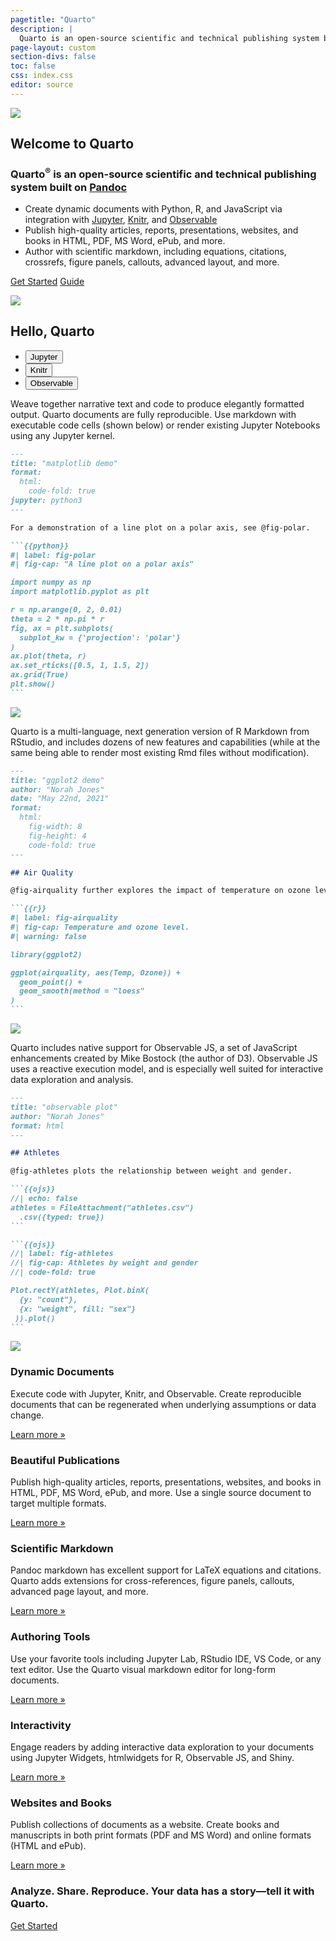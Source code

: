 ```yaml
---
pagetitle: "Quarto"
description: |
  Quarto is an open-source scientific and technical publishing system built on Pandoc
page-layout: custom
section-divs: false
toc: false
css: index.css
editor: source
---
```


::: {.hero-banner}

::: {.hero-image .hero-image-left}
![](images/hero_left.png)
:::

::: {.content-block}

# Welcome to Quarto

### Quarto^[®]{.trademark}^ is an open-source scientific and technical publishing system built on [Pandoc](https://pandoc.org)

- Create dynamic documents with Python, R, and JavaScript via integration with [Jupyter](https://jupyter.org/), [Knitr](https://yihui.org/knitr/), and [Observable](https://github.com/observablehq/)
- Publish high-quality articles, reports, presentations, websites, and books in HTML, PDF, MS Word, ePub, and more.
- Author with scientific markdown, including equations, citations, crossrefs, figure panels, callouts, advanced layout, and more.

::: {.hero-buttons}
[Get Started](get-started.html){.btn-get-started .btn-action .btn .btn-success .btn-lg role="button"}
[Guide](docs/guide/){#btn-guide .btn-action .btn .btn-info .btn-lg role="button"}
::: 

:::

::: {.hero-image .hero-image-right}
![](images/hero_right.png)
:::

:::


::: {.hello-quarto .alt-background}
::: {.content-block}

::: {.hello-quarto-banner}
# Hello, Quarto 
<ul class="nav nav-pills" id="hello-quarto-tab" role="tablist">
  <li class="nav-item" role="presentation">
    <button class="nav-link active" id="jupyter-tab" data-bs-toggle="pill" data-bs-target="#jupyter" type="button" role="tab" aria-controls="jupyter" aria-selected="true">Jupyter</button>
  </li>
  <li class="nav-item" role="presentation">
    <button class="nav-link" id="knitr-tab" data-bs-toggle="pill" data-bs-target="#knitr" type="button" role="tab" aria-controls="knitr" aria-selected="false">Knitr</button>
  </li>
  <li class="nav-item" role="presentation">
    <button class="nav-link" id="observable-tab" data-bs-toggle="pill" data-bs-target="#observable" type="button" role="tab" aria-controls="observable" aria-selected="false">Observable</button>
  </li>
</ul>
:::

<div class="tab-content" id="hello-quarto-tabcontent">

<div class="tab-pane fade  show active" id="jupyter" role="tabpanel" aria-labelledby="jupyter-tab">

Weave together narrative text and code to produce elegantly formatted output. Quarto documents are fully reproducible. Use markdown with executable code cells (shown below) or render existing Jupyter Notebooks using any Jupyter kernel.

::: {.grid}
::: {.g-col-lg-6 .g-col-12}
````markdown
---
title: "matplotlib demo"
format:
  html:
    code-fold: true
jupyter: python3
---

For a demonstration of a line plot on a polar axis, see @fig-polar.

```{{python}}
#| label: fig-polar
#| fig-cap: "A line plot on a polar axis"

import numpy as np
import matplotlib.pyplot as plt

r = np.arange(0, 2, 0.01)
theta = 2 * np.pi * r
fig, ax = plt.subplots(
  subplot_kw = {'projection': 'polar'} 
)
ax.plot(theta, r)
ax.set_rticks([0.5, 1, 1.5, 2])
ax.grid(True)
plt.show()
```
````
:::

::: {.hello-output .g-col-lg-6 .g-col-12}

![](images/hello-jupyter.png)

:::
:::

</div>

<div class="tab-pane fade" id="knitr" role="tabpanel" aria-labelledby="knitr-tab">

Quarto is a multi-language, next generation version of R Markdown from RStudio, and includes dozens of new features and capabilities (while at the same being able to render most existing Rmd files without modification).

::: {.grid}
::: {.g-col-lg-6 .g-col-12}
````markdown
---
title: "ggplot2 demo"
author: "Norah Jones"
date: "May 22nd, 2021"
format: 
  html:
    fig-width: 8
    fig-height: 4
    code-fold: true
---

## Air Quality

@fig-airquality further explores the impact of temperature on ozone level.

```{{r}}
#| label: fig-airquality
#| fig-cap: Temperature and ozone level.
#| warning: false

library(ggplot2)

ggplot(airquality, aes(Temp, Ozone)) + 
  geom_point() + 
  geom_smooth(method = "loess"
)
```
````
:::

::: {.hello-output .g-col-lg-6 .g-col-12}

![](images/hello-knitr.png)

:::
:::

</div>

<div class="tab-pane fade" id="observable" role="tabpanel" aria-labelledby="observable-tab">

Quarto includes native support for Observable JS, a set of JavaScript enhancements created by Mike Bostock (the author of D3). Observable JS uses a reactive execution model, and is especially well suited for interactive data exploration and analysis.



::: {.grid}
::: {.g-col-lg-6 .g-col-12}
````markdown
---
title: "observable plot"
author: "Norah Jones"
format: html
---

## Athletes

@fig-athletes plots the relationship between weight and gender.

```{{ojs}}
//| echo: false
athletes = FileAttachment("athletes.csv")
  .csv({typed: true})
```

```{{ojs}}
//| label: fig-athletes
//| fig-cap: Athletes by weight and gender
//| code-fold: true

Plot.rectY(athletes, Plot.binX(
  {y: "count"}, 
  {x: "weight", fill: "sex"}
 )).plot()
```
````
:::


::: {.hello-output .g-col-lg-6 .g-col-12}

![](images/hello-observable.png)

:::


:::

</div>

</div>



::: {.grid}


:::
:::
:::


::: {.content-block}
::: {.features}

::: {.feature}
### Dynamic Documents
Execute code with Jupyter, Knitr, and Observable. Create reproducible documents that can be regenerated when underlying assumptions or data change.

::: {.learn-more}
[Learn more »](docs/computations/running-code.qmd)
:::
:::

::: {.feature}
### Beautiful Publications
Publish high-quality articles, reports, presentations, websites, and books in HTML, PDF, MS Word, ePub, and more. Use a single source document to target multiple formats.

::: {.learn-more}
[Learn more »](docs/output-formats/all-formats.qmd)
:::
:::

::: {.feature}
### Scientific Markdown
Pandoc markdown has excellent support for LaTeX equations and citations. Quarto adds extensions for cross-references, figure panels, callouts, advanced page layout, and more.

::: {.learn-more}
[Learn more »](docs/authoring/markdown-basics.qmd)
:::
:::

::: {.feature}
### Authoring Tools
Use your favorite tools including Jupyter Lab, RStudio IDE, VS Code, or any text editor. Use the Quarto visual markdown editor for long-form documents.

::: {.learn-more}
[Learn more »](docs/tools/jupyter-lab.qmd)
:::
:::

::: {.feature}
### Interactivity
Engage readers by adding interactive data exploration to your documents using Jupyter Widgets, htmlwidgets for R, Observable JS, and Shiny.

::: {.learn-more}
[Learn more »](docs/interactive/)
:::
:::

::: {.feature}
### Websites and Books
Publish collections of documents as a website. Create books and manuscripts in both print formats (PDF and MS Word) and online formats (HTML and ePub).

::: {.learn-more}
[Learn more »](docs/websites/)
:::
:::

:::
:::


::: {.get-started .alt-background}
::: {.content-block}

### Analyze. Share. Reproduce. Your data has a story---tell it with Quarto.

[Get Started](docs/getting-started/index.html){.btn-get-started .btn-action .btn .btn-success .btn-lg role="button"}

:::
:::

